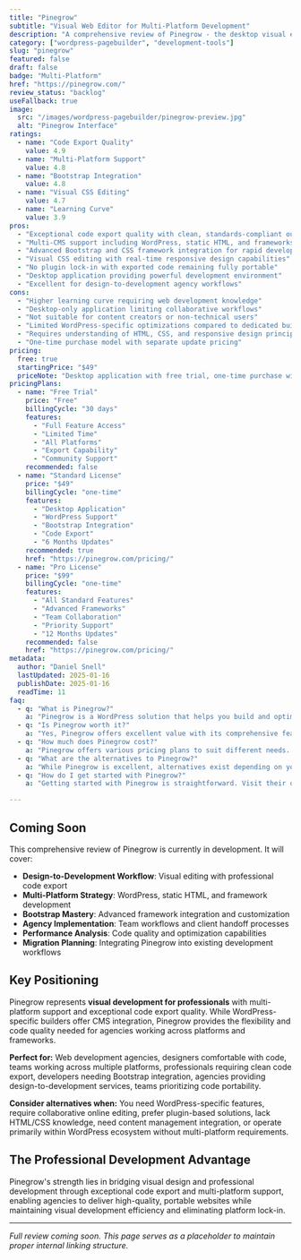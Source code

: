 ```yaml
---
title: "Pinegrow"
subtitle: "Visual Web Editor for Multi-Platform Development"
description: "A comprehensive review of Pinegrow - the desktop visual editor offering multi-CMS support, Bootstrap integration, and code export capabilities for agencies requiring design-to-development workflows."
category: ["wordpress-pagebuilder", "development-tools"]
slug: "pinegrow"
featured: false
draft: false
badge: "Multi-Platform"
href: "https://pinegrow.com/"
review_status: "backlog"
useFallback: true
image:
  src: "/images/wordpress-pagebuilder/pinegrow-preview.jpg"
  alt: "Pinegrow Interface"
ratings:
  - name: "Code Export Quality"
    value: 4.9
  - name: "Multi-Platform Support"
    value: 4.8
  - name: "Bootstrap Integration"
    value: 4.8
  - name: "Visual CSS Editing"
    value: 4.7
  - name: "Learning Curve"
    value: 3.9
pros:
  - "Exceptional code export quality with clean, standards-compliant output"
  - "Multi-CMS support including WordPress, static HTML, and frameworks"
  - "Advanced Bootstrap and CSS framework integration for rapid development"
  - "Visual CSS editing with real-time responsive design capabilities"
  - "No plugin lock-in with exported code remaining fully portable"
  - "Desktop application providing powerful development environment"
  - "Excellent for design-to-development agency workflows"
cons:
  - "Higher learning curve requiring web development knowledge"
  - "Desktop-only application limiting collaborative workflows"
  - "Not suitable for content creators or non-technical users"
  - "Limited WordPress-specific optimizations compared to dedicated builders"
  - "Requires understanding of HTML, CSS, and responsive design principles"
  - "One-time purchase model with separate update pricing"
pricing:
  free: true
  startingPrice: "$49"
  priceNote: "Desktop application with free trial, one-time purchase with optional update plans"
pricingPlans:
  - name: "Free Trial"
    price: "Free"
    billingCycle: "30 days"
    features:
      - "Full Feature Access"
      - "Limited Time"
      - "All Platforms"
      - "Export Capability"
      - "Community Support"
    recommended: false
  - name: "Standard License"
    price: "$49"
    billingCycle: "one-time"
    features:
      - "Desktop Application"
      - "WordPress Support"
      - "Bootstrap Integration"
      - "Code Export"
      - "6 Months Updates"
    recommended: true
    href: "https://pinegrow.com/pricing/"
  - name: "Pro License"
    price: "$99"
    billingCycle: "one-time"
    features:
      - "All Standard Features"
      - "Advanced Frameworks"
      - "Team Collaboration"
      - "Priority Support"
      - "12 Months Updates"
    recommended: false
    href: "https://pinegrow.com/pricing/"
metadata:
  author: "Daniel Snell"
  lastUpdated: 2025-01-16
  publishDate: 2025-01-16
  readTime: 11
faq:
  - q: "What is Pinegrow?"
    a: "Pinegrow is a WordPress solution that helps you build and optimize your website with powerful features and excellent performance."
  - q: "Is Pinegrow worth it?"
    a: "Yes, Pinegrow offers excellent value with its comprehensive feature set, regular updates, and reliable support. It's a solid investment for serious WordPress users."
  - q: "How much does Pinegrow cost?"
    a: "Pinegrow offers various pricing plans to suit different needs. Check their official website for current pricing and special offers."
  - q: "What are the alternatives to Pinegrow?"
    a: "While Pinegrow is excellent, alternatives exist depending on your specific needs. Consider your requirements for features, budget, and ease of use when comparing options."
  - q: "How do I get started with Pinegrow?"
    a: "Getting started with Pinegrow is straightforward. Visit their official website, choose a plan that fits your needs, and follow their setup documentation or tutorials."

---
```


## Coming Soon

This comprehensive review of Pinegrow is currently in development. It will cover:

- **Design-to-Development Workflow**: Visual editing with professional code export
- **Multi-Platform Strategy**: WordPress, static HTML, and framework development
- **Bootstrap Mastery**: Advanced framework integration and customization
- **Agency Implementation**: Team workflows and client handoff processes
- **Performance Analysis**: Code quality and optimization capabilities
- **Migration Planning**: Integrating Pinegrow into existing development workflows

## Key Positioning

Pinegrow represents **visual development for professionals** with multi-platform support and exceptional code export quality. While WordPress-specific builders offer CMS integration, Pinegrow provides the flexibility and code quality needed for agencies working across platforms and frameworks.

**Perfect for:** Web development agencies, designers comfortable with code, teams working across multiple platforms, professionals requiring clean code export, developers needing Bootstrap integration, agencies providing design-to-development services, teams prioritizing code portability.

**Consider alternatives when:** You need WordPress-specific features, require collaborative online editing, prefer plugin-based solutions, lack HTML/CSS knowledge, need content management integration, or operate primarily within WordPress ecosystem without multi-platform requirements.

## The Professional Development Advantage

Pinegrow's strength lies in bridging visual design and professional development through exceptional code export and multi-platform support, enabling agencies to deliver high-quality, portable websites while maintaining visual development efficiency and eliminating platform lock-in.

---

*Full review coming soon. This page serves as a placeholder to maintain proper internal linking structure.*